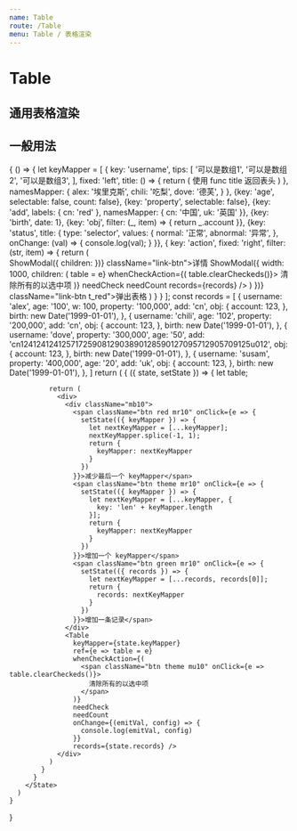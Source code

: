 ```yaml
---
name: Table
route: /Table
menu: Table / 表格渲染
---
```



# Table

## 通用表格渲染

<PropsTable of={Table} />

## 一般用法

<Playground>
  {
    () => {
      let keyMapper = [
        {
          key: 'username',
          tips: [
            '可以是数组1',
            '可以是数组2',
            '可以是数组3',
          ],
          fixed: 'left',
          title: () => {
            return (
              <span>使用 func title 返回表头</span>
            )
          },
          namesMapper: {
            alex: '埃里克斯',
            chili: '吃梨',
            dove: '德芙',
          }
        },
        {key: 'age', selectable: false, count: false},
        {key: 'property', selectable: false},
        {key: 'add', labels: {
          cn: 'red'
        }, namesMapper: {
          cn: '中国', uk: '英国'
        }},
        {key: 'birth', date: 1},
        {key: 'obj', filter: (_, item) => {
          return _.account
        }},
        {key: 'status', title: {
          type: 'selector',
          values: {
            normal: '正常',
            abnormal: '异常',
          },
          onChange: (val) => {
            console.log(val);
          }
        }},
        {
          key: 'action',
          fixed: 'right',
          filter: (str, item) => {
            return (
              <div>
                <span
                  onClick={e => ShowModal({
                    children: <DescHelper keyMapper={keyMapper} record={item} />
                  })}
                  className="link-btn">详情</span>
                <span
                  onClick={e => ShowModal({
                    width: 1000,
                    children: (
                      <Table
                        keyMapper={keyMapper}
                        ref={e => table = e}
                        whenCheckAction={(
                          <span className="btn theme mu10" onClick={e => table.clearCheckeds()}>
                            清除所有的以选中项
                          </span>
                        )}
                        needCheck
                        needCount
                        records={records} />
                    )
                  })}
                  className="link-btn t_red">弹出表格</span>
              </div>
            )
          }
        }
      ];
      const records = [
        {
          username: 'alex',
          age: '100',
          w: 100,
          property: '100,000',
          add: 'cn',
          obj: {
            account: 123,
          },
          birth: new Date('1999-01-01'),
        },
        {
          username: 'chili',
          age: '102',
          property: '200,000',
          add: 'cn',
          obj: {
            account: 123,
          },
          birth: new Date('1999-01-01'),
        },
        {
          username: 'dove',
          property: '300,000',
          age: '50',
          add: 'cn1241241241257172590812903890128590127095712905709125u012',
          obj: {
            account: 123,
          },
          birth: new Date('1999-01-01'),
        },
        {
          username: 'susam',
          property: '400,000',
          age: '20',
          add: 'uk',
          obj: {
            account: 123,
          },
          birth: new Date('1999-01-01'),
        },
      ]
      return (
        <State initial={{
          keyMapper: keyMapper,
          records: [...records]
        }}>
          {
            ({ state, setState }) => {
              let table;

              return (
                <div>
                  <div className="mb10">
                    <span className="btn red mr10" onClick={e => {
                      setState(({ keyMapper }) => {
                        let nextKeyMapper = [...keyMapper];
                        nextKeyMapper.splice(-1, 1);
                        return {
                          keyMapper: nextKeyMapper
                        }
                      })
                    }}>减少最后一个 keyMapper</span>
                    <span className="btn theme mr10" onClick={e => {
                      setState(({ keyMapper }) => {
                        let nextKeyMapper = [...keyMapper, {
                          key: 'len' + keyMapper.length
                        }];
                        return {
                          keyMapper: nextKeyMapper
                        }
                      })
                    }}>增加一个 keyMapper</span>
                    <span className="btn green mr10" onClick={e => {
                      setState(({ records }) => {
                        let nextKeyMapper = [...records, records[0]];
                        return {
                          records: nextKeyMapper
                        }
                      })
                    }}>增加一条记录</span>
                  </div>
                  <Table
                    keyMapper={state.keyMapper}
                    ref={e => table = e}
                    whenCheckAction={(
                      <span className="btn theme mu10" onClick={e => table.clearCheckeds()}>
                        清除所有的以选中项
                      </span>
                    )}
                    needCheck
                    needCount
                    onChange={(emitVal, config) => {
                      console.log(emitVal, config)
                    }}
                    records={state.records} />
                </div>
              )
            }
          }
        </State>
      )
    }
  }
</Playground>

<KeyMapper />